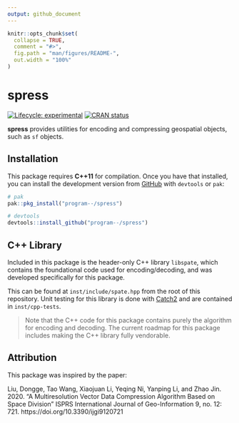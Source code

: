 ```yaml
---
output: github_document
---
```


<!-- README.md is generated from README.Rmd. Please edit that file -->

```r
knitr::opts_chunk$set(
  collapse = TRUE,
  comment = "#>",
  fig.path = "man/figures/README-",
  out.width = "100%"
)
```

# spress

<!-- badges: start -->
[![Lifecycle: experimental](https://img.shields.io/badge/lifecycle-experimental-orange.svg)](https://lifecycle.r-lib.org/articles/stages.html#experimental)
[![CRAN status](https://www.r-pkg.org/badges/version/spress)](https://CRAN.R-project.org/package=spress)
<!-- badges: end -->

**spress** provides utilities for encoding and compressing geospatial objects, such as `sf` objects.

## Installation

This package requires **C++11** for compilation. Once you have that installed,
you can install the development version from [GitHub](https://github.com/)
with `devtools` or `pak`:

``` r
# pak
pak::pkg_install("program--/spress")

# devtools
devtools::install_github("program--/spress")
```

## C++ Library

Included in this package is the header-only C++ library `libspate`, which contains the foundational code used for encoding/decoding,
and was developed specifically for this package.

This can be found at `inst/include/spate.hpp` from the root of this repository.
Unit testing for this library is done with [Catch2](https://github.com/catchorg/Catch2) and are contained in `inst/cpp-tests`.

> Note that the C++ code for this package contains purely the algorithm for encoding and decoding. The current roadmap for this package
> includes making the C++ library fully vendorable.

## Attribution

This package was inspired by the paper:

Liu, Dongge, Tao Wang, Xiaojuan Li, Yeqing Ni, Yanping Li, and Zhao Jin. 2020. "A Multiresolution Vector Data Compression Algorithm Based on Space Division" ISPRS International Journal of Geo-Information 9, no. 12: 721. https://doi.org/10.3390/ijgi9120721 